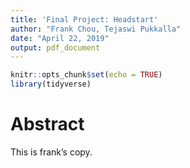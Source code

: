 ```yaml
---
title: 'Final Project: Headstart'
author: "Frank Chou, Tejaswi Pukkalla"
date: "April 22, 2019"
output: pdf_document
---
```


```r
knitr::opts_chunk$set(echo = TRUE)
library(tidyverse)
```




# Abstract
This is frank's copy. 